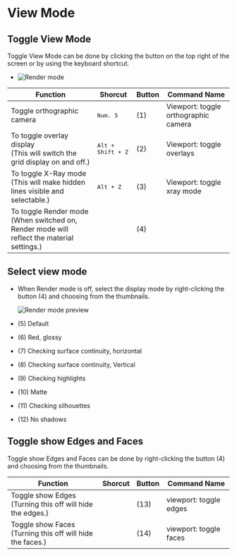 # View Mode

## Toggle View Mode

Toggle View Mode can be done by clicking the button on the top right of the screen or by using the keyboard shortcut.

- ![Render mode](/img/render-mode.png)

| Function                                                                                    | Shorcut                    | Button | Command Name                         |
| ------------------------------------------------------------------------------------------- | -------------------------- | ------ | ------------------------------------ |
| Toggle orthographic camera                                                                  | <kbd>Num. 5</kbd>          | (1)    | Viewport: toggle orthographic camera |
| To toggle overlay display<br/>(This will switch the grid display on and off.)                 | <kbd>Alt + Shift + Z</kbd> | (2)    | Viewport: toggle overlays            |
| To toggle X-Ray mode<br/>(This will make hidden lines visible and selectable.)               | <kbd>Alt + Z</kbd>         | (3)    | Viewport: toggle xray mode           |
| To toggle Render mode<br/>(When switched on, Render mode will reflect the material settings.) |                            | (4)    |                                      |

## Select view mode

- When Render mode is off, select the display mode by right-clicking the button (4) and choosing from the thumbnails.

   ![Render mode preview](/img/render-mode-preview.png)

- (5) Default
- (6) Red, glossy
- (7) Checking surface continuity, horizontal
- (8) Checking surface continuity, Vertical
- (9) Checking highlights
- (10) Matte
- (11) Checking silhouettes
- (12) No shadows

## Toggle show Edges and Faces

Toggle show Edges and Faces can be done by right-clicking the button (4) and choosing from the thumbnails.

| Function                                                      | Shorcut | Button | Command Name           |
| ------------------------------------------------------------- | ------- | ------ | ---------------------- |
| Toggle show Edges <br />(Turning this off will hide the edges.) |         | (13)   | viewport: toggle edges |
| Toggle show Faces <br />(Turning this off will hide the faces.) |         | (14)   | viewport: toggle faces |


